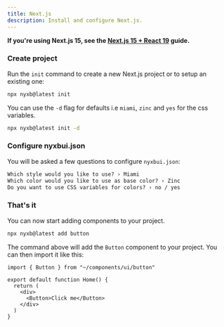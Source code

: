 ```yaml
---
title: Next.js
description: Install and configure Next.js.
---
```


<Callout>

**If you're using Next.js 15, see the [Next.js 15 + React 19](/docs/installation/react-19) guide.**

</Callout>

<Steps>

### Create project

Run the `init` command to create a new Next.js project or to setup an existing one:

```bash
npx nyxb@latest init
```

<Callout className="mt-4">

You can use the `-d` flag for defaults i.e `miami`, `zinc` and `yes` for the css variables.

```bash
npx nyxb@latest init -d
```

</Callout>

### Configure nyxbui.json

You will be asked a few questions to configure `nyxbui.json`:

```txt showLineNumbers
Which style would you like to use? › Miami
Which color would you like to use as base color? › Zinc
Do you want to use CSS variables for colors? › no / yes
```

### That's it

You can now start adding components to your project.

```bash
npx nyxb@latest add button
```

The command above will add the `Button` component to your project. You can then import it like this:

```tsx {1,6} showLineNumbers
import { Button } from "~/components/ui/button"

export default function Home() {
  return (
    <div>
      <Button>Click me</Button>
    </div>
  )
}
```

</Steps>
